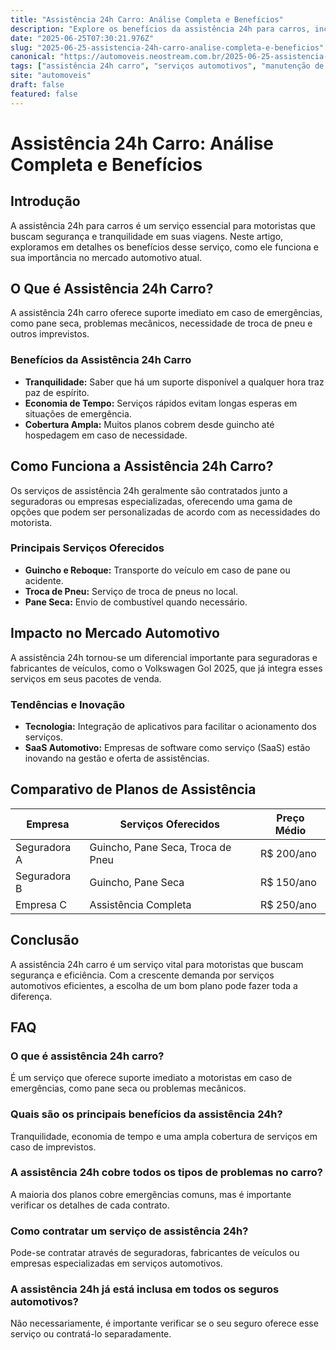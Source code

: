 ```yaml
---
title: "Assistência 24h Carro: Análise Completa e Benefícios"
description: "Explore os benefícios da assistência 24h para carros, incluindo análise de serviços, tendências do mercado e impacto no setor automotivo."
date: "2025-06-25T07:30:21.976Z"
slug: "2025-06-25-assistencia-24h-carro-analise-completa-e-beneficios"
canonical: "https://automoveis.neostream.com.br/2025-06-25-assistencia-24h-carro-analise-completa-e-beneficios"
tags: ["assistência 24h carro", "serviços automotivos", "manutenção de veículos"]
site: "automoveis"
draft: false
featured: false
---
```


# Assistência 24h Carro: Análise Completa e Benefícios

## Introdução
A assistência 24h para carros é um serviço essencial para motoristas que buscam segurança e tranquilidade em suas viagens. Neste artigo, exploramos em detalhes os benefícios desse serviço, como ele funciona e sua importância no mercado automotivo atual.

## O Que é Assistência 24h Carro?
A assistência 24h carro oferece suporte imediato em caso de emergências, como pane seca, problemas mecânicos, necessidade de troca de pneu e outros imprevistos.

### Benefícios da Assistência 24h Carro
- **Tranquilidade:** Saber que há um suporte disponível a qualquer hora traz paz de espírito.
- **Economia de Tempo:** Serviços rápidos evitam longas esperas em situações de emergência.
- **Cobertura Ampla:** Muitos planos cobrem desde guincho até hospedagem em caso de necessidade.

## Como Funciona a Assistência 24h Carro?
Os serviços de assistência 24h geralmente são contratados junto a seguradoras ou empresas especializadas, oferecendo uma gama de opções que podem ser personalizadas de acordo com as necessidades do motorista.

### Principais Serviços Oferecidos
- **Guincho e Reboque:** Transporte do veículo em caso de pane ou acidente.
- **Troca de Pneu:** Serviço de troca de pneus no local.
- **Pane Seca:** Envio de combustível quando necessário.

## Impacto no Mercado Automotivo
A assistência 24h tornou-se um diferencial importante para seguradoras e fabricantes de veículos, como o Volkswagen Gol 2025, que já integra esses serviços em seus pacotes de venda.

### Tendências e Inovação
- **Tecnologia:** Integração de aplicativos para facilitar o acionamento dos serviços.
- **SaaS Automotivo:** Empresas de software como serviço (SaaS) estão inovando na gestão e oferta de assistências.

## Comparativo de Planos de Assistência
| Empresa | Serviços Oferecidos | Preço Médio |
|---------|---------------------|-------------|
| Seguradora A | Guincho, Pane Seca, Troca de Pneu | R$ 200/ano |
| Seguradora B | Guincho, Pane Seca | R$ 150/ano |
| Empresa C | Assistência Completa | R$ 250/ano |

## Conclusão
A assistência 24h carro é um serviço vital para motoristas que buscam segurança e eficiência. Com a crescente demanda por serviços automotivos eficientes, a escolha de um bom plano pode fazer toda a diferença.

## FAQ

### O que é assistência 24h carro?
É um serviço que oferece suporte imediato a motoristas em caso de emergências, como pane seca ou problemas mecânicos.

### Quais são os principais benefícios da assistência 24h?
Tranquilidade, economia de tempo e uma ampla cobertura de serviços em caso de imprevistos.

### A assistência 24h cobre todos os tipos de problemas no carro?
A maioria dos planos cobre emergências comuns, mas é importante verificar os detalhes de cada contrato.

### Como contratar um serviço de assistência 24h?
Pode-se contratar através de seguradoras, fabricantes de veículos ou empresas especializadas em serviços automotivos.

### A assistência 24h já está inclusa em todos os seguros automotivos?
Não necessariamente, é importante verificar se o seu seguro oferece esse serviço ou contratá-lo separadamente.